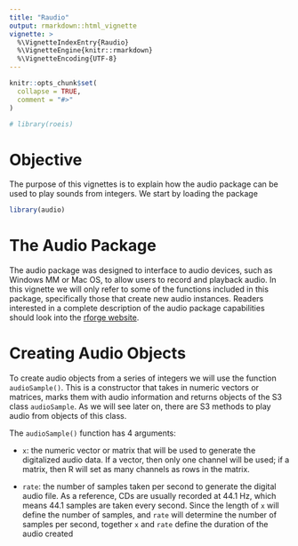 ```yaml
---
title: "Raudio"
output: rmarkdown::html_vignette
vignette: >
  %\VignetteIndexEntry{Raudio}
  %\VignetteEngine{knitr::rmarkdown}
  %\VignetteEncoding{UTF-8}
---
```


```r
knitr::opts_chunk$set(
  collapse = TRUE,
  comment = "#>"
)
```

```r
# library(roeis)
```

# Objective

The purpose of this vignettes is to explain how the audio package can be used to play sounds from integers. We start by loading the package\

```r
library(audio)
```

# The Audio Package

The audio package was designed to interface to audio devices, such as Windows MM or Mac OS, to allow users to record and playback audio. In this vignette we will only refer to some of the functions included in this package, specifically those that create new audio instances. Readers interested in a complete description of the audio package capabilities should look into the [rforge website](http://www.rforge.net/audio/).

# Creating Audio Objects

To create audio objects from a series of integers we will use the function `audioSample()`. This is a constructor that takes in numeric vectors or matrices, marks them with audio information and returns objects of the S3 class `audioSample`. As we will see later on, there are S3 methods to play audio from objects of this class.\

The `audioSample()` function has 4 arguments:\

* `x`: the numeric vector or matrix that will be used to generate the digitalized audio data. If a vector, then only one channel will be used; if a matrix, then R will set as many channels as rows in the matrix.\

* `rate`: the number of samples taken per second to generate the digital audio file.  As a reference, CDs are usually recorded at 44.1 Hz, which means 44.1 samples are taken every second. Since the length of `x` will define the number of samples, and `rate` will determine the number of samples per second, together `x` and `rate` define the duration of the audio created\
